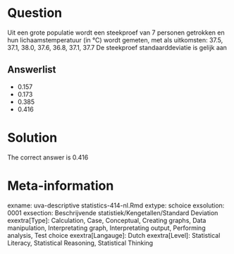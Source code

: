 Question
========

Uit een grote populatie wordt een steekproef van 7 personen getrokken en hun lichaamstemperatuur (in °C) wordt gemeten, met als uitkomsten: 37.5, 37.1, 38.0, 37.6, 36.8, 37.1, 37.7 De steekproef standaarddeviatie is gelijk aan 

Answerlist
----------
* 0.157
* 0.173
* 0.385
* 0.416

Solution
========

The correct answer is  0.416 

Meta-information
================
exname: uva-descriptive statistics-414-nl.Rmd 
extype: schoice 
exsolution: 0001 
exsection: Beschrijvende statistiek/Kengetallen/Standard Deviation
exextra[Type]: Calculation, Case, Conceptual, Creating graphs, Data manipulation, Interpretating graph, Interpretating output, Performing analysis, Test choice 
exextra[Langauge]: Dutch 
exextra[Level]: Statistical Literacy, Statistical Reasoning, Statistical Thinking 
